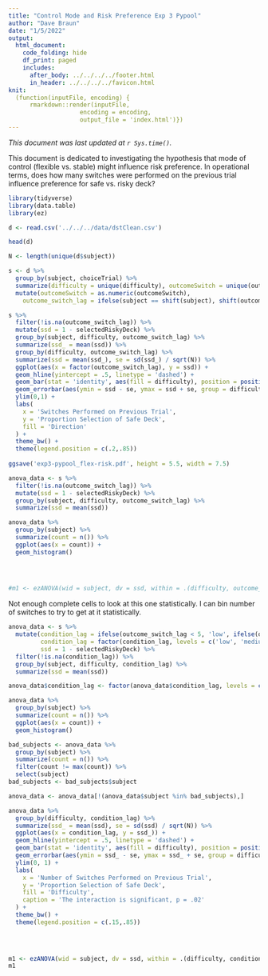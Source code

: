 ```yaml
---
title: "Control Mode and Risk Preference Exp 3 Pypool"
author: "Dave Braun"
date: "1/5/2022"
output: 
  html_document:
    code_folding: hide
    df_print: paged
    includes:
      after_body: ../../../../footer.html
      in_header: ../../../../favicon.html
knit:
  (function(inputFile, encoding) {
      rmarkdown::render(inputFile,
                    encoding = encoding,
                    output_file = 'index.html')})
---
```


*This document was last updated at `r Sys.time()`.*

This document is dedicated to investigating the hypothesis that mode of control (flexible vs. stable) might influence risk preference. In operational terms, does how many switches were performed on the previous trial influence preference for safe vs. risky deck?

```r
library(tidyverse)
library(data.table)
library(ez)

d <- read.csv('../../../data/dstClean.csv')

head(d)

N <- length(unique(d$subject))

```


```r
s <- d %>% 
  group_by(subject, choiceTrial) %>% 
  summarize(difficulty = unique(difficulty), outcomeSwitch = unique(outcomeSwitch), selectedRiskyDeck = unique(selectedRiskyDeck), condition = unique(condition)) %>% 
  mutate(outcomeSwitch = as.numeric(outcomeSwitch),
    outcome_switch_lag = ifelse(subject == shift(subject), shift(outcomeSwitch), NA)) 

s %>% 
  filter(!is.na(outcome_switch_lag)) %>% 
  mutate(ssd = 1 - selectedRiskyDeck) %>% 
  group_by(subject, difficulty, outcome_switch_lag) %>% 
  summarize(ssd_ = mean(ssd)) %>% 
  group_by(difficulty, outcome_switch_lag) %>% 
  summarize(ssd = mean(ssd_), se = sd(ssd_) / sqrt(N)) %>% 
  ggplot(aes(x = factor(outcome_switch_lag), y = ssd)) + 
  geom_hline(yintercept = .5, linetype = 'dashed') + 
  geom_bar(stat = 'identity', aes(fill = difficulty), position = position_dodge(width = .9)) + 
  geom_errorbar(aes(ymin = ssd - se, ymax = ssd + se, group = difficulty), position = position_dodge(width = .9), width = .5) + 
  ylim(0,1) + 
  labs(
    x = 'Switches Performed on Previous Trial',
    y = 'Proportion Selection of Safe Deck',
    fill = 'Direction'
  ) + 
  theme_bw() + 
  theme(legend.position = c(.2,.85))
  
ggsave('exp3-pypool_flex-risk.pdf', height = 5.5, width = 7.5)
```



```r
anova_data <- s %>% 
  filter(!is.na(outcome_switch_lag)) %>% 
  mutate(ssd = 1 - selectedRiskyDeck) %>% 
  group_by(subject, difficulty, outcome_switch_lag) %>% 
  summarize(ssd = mean(ssd))

anova_data %>% 
  group_by(subject) %>% 
  summarize(count = n()) %>% 
  ggplot(aes(x = count)) +
  geom_histogram()
  
  


#m1 <- ezANOVA(wid = subject, dv = ssd, within = .(difficulty, outcome_switch_lag), data = anova_data, detailed = TRUE)
```

Not enough complete cells to look at this one statistically. I can bin number of switches to try to get at it statistically.

```r
anova_data <- s %>% 
  mutate(condition_lag = ifelse(outcome_switch_lag < 5, 'low', ifelse(outcome_switch_lag > 10, 'high', 'medium')),
         condition_lag = factor(condition_lag, levels = c('low', 'medium', 'high')),
         ssd = 1 - selectedRiskyDeck) %>% 
  filter(!is.na(condition_lag)) %>% 
  group_by(subject, difficulty, condition_lag) %>% 
  summarize(ssd = mean(ssd)) 

anova_data$condition_lag <- factor(anova_data$condition_lag, levels = c('low', 'medium', 'high'))

anova_data %>% 
  group_by(subject) %>% 
  summarize(count = n()) %>% 
  ggplot(aes(x = count)) + 
  geom_histogram()

bad_subjects <- anova_data %>% 
  group_by(subject) %>% 
  summarize(count = n()) %>% 
  filter(count != max(count)) %>% 
  select(subject)
bad_subjects <- bad_subjects$subject

anova_data <- anova_data[!(anova_data$subject %in% bad_subjects),]

anova_data %>% 
  group_by(difficulty, condition_lag) %>% 
  summarize(ssd_ = mean(ssd), se = sd(ssd) / sqrt(N)) %>% 
  ggplot(aes(x = condition_lag, y = ssd_)) + 
  geom_hline(yintercept = .5, linetype = 'dashed') + 
  geom_bar(stat = 'identity', aes(fill = difficulty), position = position_dodge(width = .9)) + 
  geom_errorbar(aes(ymin = ssd_ - se, ymax = ssd_ + se, group = difficulty), position = position_dodge(width = .9), width = .5) + 
  ylim(0, 1) + 
  labs(
    x = 'Number of Switches Performed on Previous Trial',
    y = 'Proportion Selection of Safe Deck',
    fill = 'Difficulty',
    caption = 'The interaction is significant, p = .02'
  ) + 
  theme_bw() + 
  theme(legend.position = c(.15,.85))

  
  
```



```r
m1 <- ezANOVA(wid = subject, dv = ssd, within = .(difficulty, condition_lag), detailed = TRUE, data = anova_data)
m1
```



























